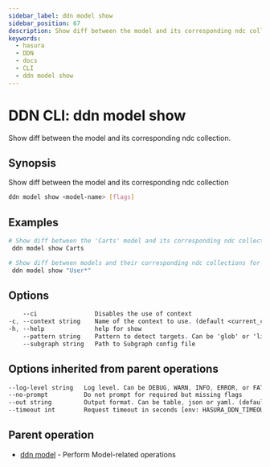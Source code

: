 ```yaml
---
sidebar_label: ddn model show
sidebar_position: 67
description: Show diff between the model and its corresponding ndc collection using the DDN CLI
keywords:
  - hasura
  - DDN
  - docs
  - CLI
  - ddn model show
---
```


# DDN CLI: ddn model show

Show diff between the model and its corresponding ndc collection.

## Synopsis

Show diff between the model and its corresponding ndc collection

```bash
ddn model show <model-name> [flags]
```

## Examples

```bash
# Show diff between the 'Carts' model and its corresponding ndc collection
 ddn model show Carts

# Show diff between models and their corresponding ndc collections for all models matching glob pattern 'User*'
 ddn model show "User*"
```

## Options

```sass
    --ci                Disables the use of context
-c, --context string    Name of the context to use. (default <current_context>)
-h, --help              help for show
    --pattern string    Pattern to detect targets. Can be 'glob' or 'literal'. (default "glob")
    --subgraph string   Path to Subgraph config file
```

## Options inherited from parent operations

```sass
--log-level string   Log level. Can be DEBUG, WARN, INFO, ERROR, or FATAL. (default "INFO")
--no-prompt          Do not prompt for required but missing flags
--out string         Output format. Can be table, json or yaml. (default "table")
--timeout int        Request timeout in seconds [env: HASURA_DDN_TIMEOUT] (default 100)
```

## Parent operation

- [ddn model](/reference/cli/commands/ddn_model) - Perform Model-related operations
